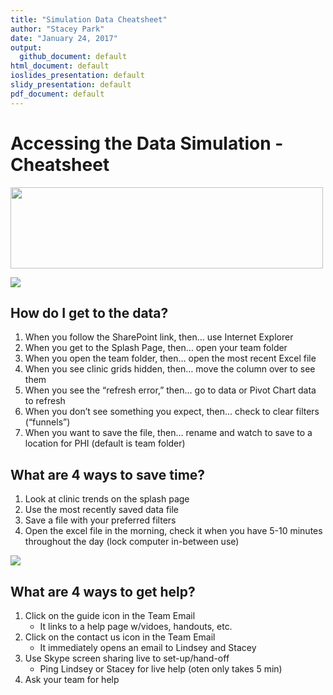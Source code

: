 ```yaml
---
title: "Simulation Data Cheatsheet"
author: "Stacey Park"
date: "January 24, 2017"
output: 
  github_document: default
html_document: default
ioslides_presentation: default
slidy_presentation: default
pdf_document: default
---
```


# Accessing the Data Simulation - Cheatsheet  

<!--MTL Logo -->
<img src = "https://rawgit.com/lzim/teampsd/teampsd_style/ModelingToLearn_logo1.png"
     height = "130" width = "500">  

<!-- SharePoint icon -->
<img src = "https://rawgit.com/lzim/teampsd/hexagon_icons/np_bar-chart-decline_869492_598527.png">  

## How do I get to the data?  
1. When you follow the SharePoint link, then... use Internet Explorer  
2. When you get to the Splash Page, then... open your team folder  
3. When you open the team folder, then... open the most recent Excel file  
4. When you see clinic grids hidden, then... move the column over to see them  
5. When you see the "refresh error," then... go to data or Pivot Chart data to refresh  
6. When you don't see something you expect, then... check to clear filters ("funnels")  
7. When you want to save the file, then... rename and watch to save to a location for PHI (default is team folder)  

## What are 4 ways to save time?  
1. Look at clinic trends on the splash page  
2. Use the most recently saved data file  
3. Save a file with your preferred filters  
4. Open the excel file in the morning, check it when you have 5-10 minutes throughout the day (lock computer in-between use) 


<!-- Guide icon -->
<img src = "https://rawgit.com/lzim/teampsd/hexagon_icons/np_book_853869_598527.svg">  

## What are 4 ways to get help?  
1. Click on the guide icon in the Team Email  
    + It links to a help page w/vidoes, handouts, etc.
2. Click on the contact us icon in the Team Email  
    + It immediately opens an email to Lindsey and Stacey
3. Use Skype screen sharing live to set-up/hand-off  
    + Ping Lindsey or Stacey for live help (oten only takes 5 min)
4. Ask your team for help  
